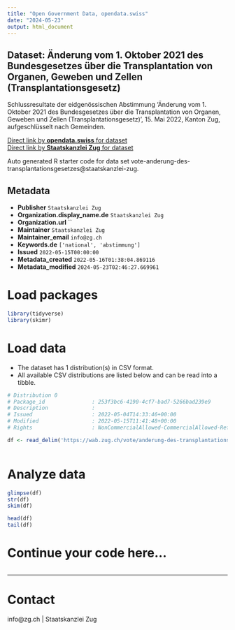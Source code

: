 ```yaml
---
title: "Open Government Data, opendata.swiss"
date: "2024-05-23"
output: html_document
---
```


## Dataset: Änderung vom 1. Oktober 2021 des Bundesgesetzes über die Transplantation von Organen, Geweben und Zellen (Transplantationsgesetz)

Schlussresultate der eidgenössischen Abstimmung 'Änderung vom 1. Oktober 2021 des Bundesgesetzes über die Transplantation von Organen, Geweben und Zellen (Transplantationsgesetz)', 15. Mai 2022, Kanton Zug, aufgeschlüsselt nach Gemeinden.

[Direct link by **opendata.swiss** for dataset](https://opendata.swiss/de/dataset/anderung-vom-1-oktober-2021-des-bundesgesetzes-uber-die-transplantation-von-organen-geweben-und)<br>
[Direct link by **Staatskanzlei Zug** for dataset](https://wab.zug.ch/vote/anderung-des-transplantationsgesetzes/data)

Auto generated R starter code for data set vote-anderung-des-transplantationsgesetzes@staatskanzlei-zug.

## Metadata

- **Publisher** `Staatskanzlei Zug`
- **Organization.display_name.de** `Staatskanzlei Zug`
- **Organization.url** ``
- **Maintainer** `Staatskanzlei Zug`
- **Maintainer_email** `info@zg.ch`
- **Keywords.de** `['national', 'abstimmung']`
- **Issued** `2022-05-15T00:00:00`
- **Metadata_created** `2022-05-16T01:38:04.869116`
- **Metadata_modified** `2024-05-23T02:46:27.669961`


# Load packages

```r

library(tidyverse)
library(skimr)

```

# Load data

-   The dataset has 1 distribution(s) in CSV format.
-   All available CSV distributions are listed below and can be read into a tibble.

```r

# Distribution 0
# Package_id               : 253f3bc6-4190-4cf7-bad7-5266bad239e9
# Description              : 
# Issued                   : 2022-05-04T14:33:46+00:00
# Modified                 : 2022-05-15T11:41:48+00:00
# Rights                   : NonCommercialAllowed-CommercialAllowed-ReferenceRequired

df <- read_delim('https://wab.zug.ch/vote/anderung-des-transplantationsgesetzes/data-csv')



```

# Analyze data

```r

glimpse(df)
str(df)
skim(df)

head(df)
tail(df)

```

# Continue your code here...

```r

```

------------------------------------------------------------------------

# Contact

info@zg.ch | Staatskanzlei Zug
